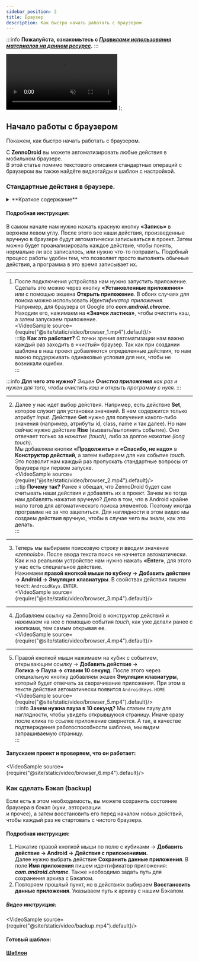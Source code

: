 ```yaml
---
sidebar_position: 2
title: Браузер
description: Как быстро начать работать с браузером
---
```


:::info **Пожалуйста, ознакомьтесь с [*Правилами использования материалов на данном ресурсе*](../Disclaimer).**
:::

  <video controls playsInline muted preload="auto" className='docsVideo'>
    <source src={source} type="video/mp4" />
</video>
);

## Начало работы с браузером

Покажем, как быстро начать работать с браузером.  

С **ZennoDroid** вы можете автоматизировать любые действия в мобильном браузере.  
В этой статье помимо текстового описания стандартных операций с браузером вы также найдёте видеогайды и шаблон с настройкой.  

### Стандартные действия в браузере.  

<details>
<summary>**Краткое содержание**</summary>
<!--All you need is a blank line-->

    + Открываем браузер на устройстве.  
    + Пропускаем стандартные вопросы от браузера.
    + Вводим в поисковую строку запрос «ZennoLab».  
    + Переходим по ссылке на страницу ZennoDroid.  
    + Возвращаемся на главный экран.
</details> 

#### Подробная инструкция:  

В самом начале нам нужно нажать красную кнопку **«Запись»** в верхнем левом углу. После этого все наши действия, произведенные вручную в браузере будут автоматически записываться в проект. Затем  можно будет проанализировать каждое действие, чтобы понять, нормально ли все записалось, или нужно что-то поправить. Подобный процесс работы удобен тем, что позволяет просто выполнять обычные действия, а программа в это время записывает их.   
_______________________________________________  
1. После подключения устройства нам нужно запустить приложение. Сделать это можно через кнопку **«Установленные приложения»** или с помощью экшена **Открыть приложение**. В обоих случаях для поиска можно использовать *Идентификатор приложения*. Например, для браузера от Google это ***com.android.chrome***. Находим его, нажимаем на **«Значок ластика»**, чтобы очистить кэш, а затем запускаем приложение.  
<VideoSample source={require("@site/static/video/browser_1.mp4").default}/>  
:::tip **Как это работает?**
С точки зрения автоматизации нам важно каждый раз заходить в «чистый» браузер. Так как при создании шаблона в наш проект добавляются определенные действия, то нам важно поддерживать одинаковые условия для них, чтобы не возникали ошибки.  
:::

:::info **Для чего это нужно?**
*Экшен **Очистка приложения** как раз и нужен для того, чтобы очистить кэш и открыть программу с нуля.*
:::     
_______________________________________________  
2. Далее у нас идет выбор действия. Например, есть действие **Set**, которое служит для установки значений. В нем содержится только атрибут *input*. Действие **Get** нужно для получения какого-либо значения (например, атрибуты id, class, name и так далее). Но нам сейчас нужно действие **Rise** (вызвать/выполнить событие). Оно отвечает только за *нажатие (touch)*, либо за долгое *нажатие (long touch)*.  
Мы добавляем кнопки **«Продолжить»** и **«Спасибо, не надо»** в **Конструктор действий**, а затем выбираем для них событие *touch*. Это позволит нам каждый раз пропускать стандартные вопросы от браузера при первом запуске.  
<VideoSample source={require("@site/static/video/browser_2.mp4").default}/>  
:::tip **Почему так?**
Ранее я обещал, что ZennoDroid будет сам считывать наши действия и добавлять их в проект. Зачем же тогда нам добавлять нажатия вручную? Дело в том, что в Android крайне мало тэгов для автоматического поиска элементов. Поэтому иногда программе не за что зацепиться. Для наглядности в этом видео мы создаем действия вручную, чтобы в случае чего вы знали, как это делать.  
:::   
_______________________________________________  
3. Теперь мы выбираем поисковую строку и вводим значение *«zennolab»*. После ввода текста поиск не начнется автоматически. Как и на реальном устройстве нам нужно нажать **«Enter»**, для этого у нас есть специальное действие.  
Нажимаем **правой кнопкой мыши по кубику → Добавить действие → Android → Эмуляция клавиатуры**. В свойствах действия пишем текст: `AndroidKeys.ENTER`.  
<VideoSample source={require("@site/static/video/browser_3.mp4").default}/>    
_______________________________________________  
4. Добавляем ссылку на ZennoDroid в конструктор действий и нажимаем на нее с помощью события *touch*, как уже делали ранее с кнопками, тем самым открывая ее.  
<VideoSample source={require("@site/static/video/browser_4.mp4").default}/>  
_______________________________________________     
5. Правой кнопкой мыши нажимаем на кубик с событием, открывающим ссылку → **Добавить действие →  
Логика → Пауза → ставим 10 секунд**. После этого через специальную кнопку добавляем экшен **Эмуляции клавиатуры**, который будет отвечать за сворачивание приложения. При этом в тексте действия автоматически появится `AndroidKeys.HOME` 
<VideoSample source={require("@site/static/video/browser_5.mp4").default}/>  
:::info **Зачем нужна пауза в 10 секунд?**
Мы ставим паузу для наглядности, чтобы увидеть открывшуюся страницу. Иначе сразу после клика по ссылке приложение свернется. А так, в качестве подтверждения работоспособности шаблона, мы видим запрашиваемую страницу.   
:::

#### Запускаем проект и проверяем, что он работает:
<VideoSample source={require("@site/static/video/browser_6.mp4").default}/> 

### Как сделать Бэкап (backup)  

Если есть в этом необходимость, вы можете сохранить состояние браузера в бэкап (куки, авторизации  
и прочее), а затем восстановить его перед началом новых действий, чтобы каждый раз не стартовать с чистого браузера.  

#### Подробная инструкция:  

1. Нажатие правой кнопкой мыши по полю с кубиками → **Добавить действие → Android → Действия с приложениями.**  
Далее нужно выбрать действие **Сохранить данные приложения**. В поле **Имя приложения** пишем идентификатор приложения: ***com.android.chrome***. Также необходимо задать путь для сохранения архива с Бэкапом.
2. Повторяем прошлый пункт, но в действиях выбираем **Восстановить данные приложения**. Указываем путь к архиву с нашим Бэкапом.  

##### Видео инструкция:  

<VideoSample source={require("@site/static/video/backup.mp4").default}/>   

#### Готовый шаблон:
[**Шаблон**](./assets/browser.droid)